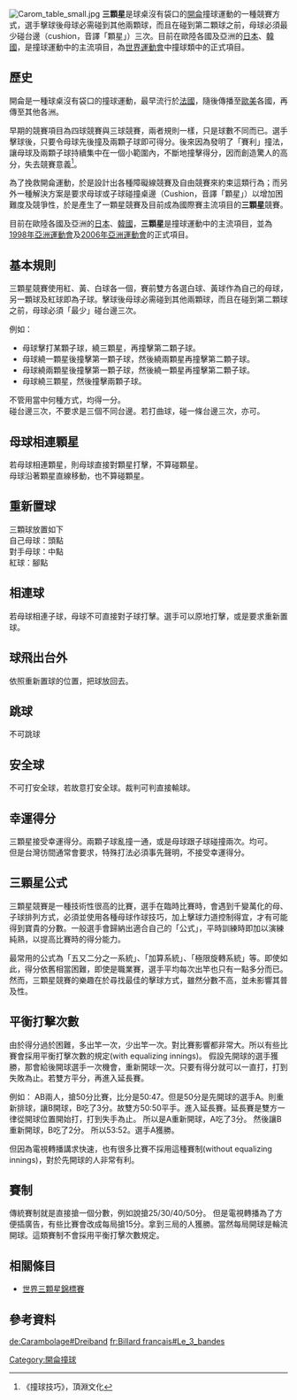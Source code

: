 {{Onesource |time=2008-12-19T11:11:03+00:00 }}<!-- 本调用由 {{subst:Onesource/auto}} 自动产生。 -->
[[File:Carom_table_small.jpg|thumb]]
'''三顆星'''是球桌沒有袋口的[[開侖|開侖]]撞球運動的一種競賽方式，選手擊球後母球必需碰到其他兩顆球，而且在碰到第二顆球之前，母球必須最少碰台邊（cushion，音譯「顆星」）三次。目前在歐陸各國及亞洲的[[日本|日本]]、[[韓國|韓國]]，是撞球運動中的主流項目，為[[世界運動會|世界運動會]]中撞球類中的正式項目。

== 歷史 ==
開侖是一種球桌沒有袋口的撞球運動，最早流行於[[法國|法國]]，隨後傳播至[[歐美|歐美]]各國，再傳至其他各洲。

早期的競賽項目為四球競賽與三球競賽，兩者規則一樣，只是球數不同而已。選手擊球後，只要令母球先後撞及兩顆子球即可得分。後來因為發明了「賽利」撞法，讓母球及兩顆子球持續集中在一個小範圍內，不斷地撞擊得分，因而創造驚人的高分，失去競賽意義<ref>《撞球技巧》，頂淵文化</ref>。

為了挽救開侖運動，於是設計出各種障礙線競賽及自由競賽來約束這類行為；而另外一種解決方案是要求母球或子球碰撞桌邊（Cushion，音譯「顆星」）以增加困難度及競爭性，於是產生了一顆星競賽及目前成為國際賽主流項目的'''三顆星'''競賽。

目前在歐陸各國及亞洲的[[日本|日本]]、[[韓國|韓國]]，'''三顆星'''是撞球運動中的主流項目，並為[[1998年亞洲運動會|1998年亞洲運動會]]及[[2006年亞洲運動會|2006年亞洲運動會]]的正式項目。

== 基本規則 ==
三顆星競賽使用紅、黃、白球各一個，賽前雙方各選白球、黃球作為自己的母球，另一顆球及紅球即為子球。擊球後母球必需碰到其他兩顆球，而且在碰到第二顆球之前，母球必須「最少」碰台邊三次。

例如：
*母球擊打某顆子球，繞三顆星，再撞擊第二顆子球。
*母球繞一顆星後撞擊第一顆子球，然後繞兩顆星再撞擊第二顆子球。
*母球繞兩顆星後撞擊第一顆子球，然後繞一顆星再撞擊第二顆子球。
*母球繞三顆星，然後撞擊兩顆子球。

不管用當中何種方式，均得一分。<br>
碰台邊三次，不要求是三個不同台邊。若打曲球，碰一條台邊三次，亦可。

== 母球相連顆星 ==
若母球相連顆星，則母球直接對顆星打擊，不算碰顆星。<br>
母球沿著顆星直線移動，也不算碰顆星。

== 重新置球 ==
三顆球放置如下<br>
自己母球：頭點<br>
對手母球：中點<br>
紅球：腳點

== 相連球 ==
若母球相連子球，母球不可直接對子球打擊。選手可以原地打擊，或是要求重新置球。

== 球飛出台外 ==
依照重新置球的位置，把球放回去。

== 跳球 ==
不可跳球

== 安全球 ==
不可打安全球，若故意打安全球。裁判可判直接輸球。

== 幸運得分 ==
三顆星接受幸運得分。兩顆子球亂撞一通，或是母球跟子球碰撞兩次。均可。<br>
但是台灣彷間通常會要求，特殊打法必須事先聲明，不接受幸運得分。

== 三顆星公式 ==
三顆星競賽是一種技術性很高的比賽，選手在臨時比賽時，會遇到千變萬化的母、子球排列方式，必須並使用各種母球作球技巧，加上擊球力道控制得宜，才有可能得到寶貴的分數。一般選手會歸納出適合自己的「公式」，平時訓練時即加以演練純熟，以提高比賽時的得分能力。

最常用的公式為「五又二分之一系統」、「加算系統」、「極限旋轉系統」等。即使如此，得分依舊相當困難，即使是職業賽，選手平均每次出竿也只有一點多分而已。然而，三顆星競賽的樂趣在於尋找最佳的擊球方式，雖然分數不高，並未影響其普及性。

== 平衡打擊次數 ==
由於得分過於困難，多出竿一次，少出竿一次。對比賽影響都非常大。所以有些比賽會採用平衡打擊次數的規定(with equalizing innings)。 假設先開球的選手獲勝，那會給後開球選手一次機會，重新開球一次。只要有得分就可以一直打，打到失敗為止。若雙方平分，再進入延長賽。

例如：
AB兩人，搶50分比賽，比分是50:47。但是50分是先開球的選手A。則重新排球，讓B開球，B吃了3分。故雙方50:50平手。進入延長賽。延長賽是雙方一律從開球位置開始打，打到失手為止。
所以是A重新開球，A吃了3分。
然後讓B重新開球，B吃了2分。
所以53:52。選手A獲勝。

但因為電視轉播講求快速，也有很多比賽不採用這種賽制(without equalizing innings)，對於先開球的人非常有利。

== 賽制 ==
傳統賽制就是直接搶一個分數，例如說搶25/30/40/50分。
但是電視轉播為了方便插廣告，有些比賽會改成每局搶15分。拿到三局的人獲勝。當然每局開球是輪流開球。這類賽制不會採用平衡打擊次數規定。

== 相關條目 ==
*[[世界三顆星錦標賽|世界三顆星錦標賽]]

== 參考資料 ==
<div class="references-small">
<references />
</div>

{{撞球}}

[[Category:開侖撞球|Category:開侖撞球]]

[[de:Carambolage#Dreiband|de:Carambolage#Dreiband]]
[[fr:Billard_français#Le_3_bandes|fr:Billard français#Le_3_bandes]]